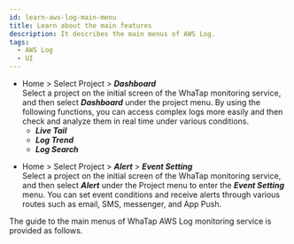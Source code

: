 ```yaml
---
id: learn-aws-log-main-menu
title: Learn about the main features
description: It describes the main menus of AWS Log.
tags:
  - AWS Log
  - UI
---
```


-   Home > Select Project > **_Dashboard_**<br/>
    Select a project on the initial screen of the WhaTap monitoring service, and then select **_Dashboard_** under the project menu. By using the following functions, you can access complex logs more easily and then check and analyze them in real time under various conditions. 
    -   **_Live Tail_**
    -   **_Log Trend_**
    -   **_Log Search_**

<!-- * ***설정*** -->

-   Home > Select Project > **_Alert_** > **_Event Setting_**<br/>
    Select a project on the initial screen of the WhaTap monitoring service, and then select **_Alert_** under the Project menu to enter the **_Event Setting_** menu. You can set event conditions and receive alerts through various routes such as email, SMS, messenger, and App Push.

The guide to the main menus of WhaTap AWS Log monitoring service is provided as follows.


<DocCardList/>
